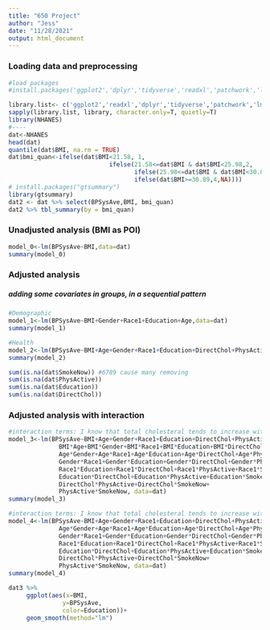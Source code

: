 ---
title: "650 Project"
author: "Jess"
date: "11/28/2021"
output: html_document
---

### Loading data and preprocessing
```{r}
#load packages
#install.packages('ggplot2','dplyr','tidyverse','readxl','patchwork','lme4','effects',"devtools","emmeans","gridExtra") #install packages

library.list<- c('ggplot2','readxl','dplyr','tidyverse','patchwork','lme4','effects','sjPlot',"emmeans","gridExtra") #load packages
sapply(library.list, library, character.only=T, quietly=T)
library(NHANES)
#----
dat<-NHANES
head(dat)
quantile(dat$BMI, na.rm = TRUE)
dat$bmi_quan<-ifelse(dat$BMI<21.58, 1,
                            ifelse(21.58<=dat$BMI & dat$BMI<25.98,2,
                                   ifelse(25.98<=dat$BMI & dat$BMI<30.89, 3,
                                   ifelse(dat$BMI>=30.89,4,NA))))
# install.packages("gtsummary")
library(gtsummary)
dat2 <- dat %>% select(BPSysAve,BMI, bmi_quan)
dat2 %>% tbl_summary(by = bmi_quan)
```

### Unadjusted analysis (BMI as POI)
```{r}
model_0<-lm(BPSysAve~BMI,data=dat)
summary(model_0)
```

### Adjusted analysis 
##### adding some covariates in groups, in a sequential pattern
```{r}
#Demographic
model_1<-lm(BPSysAve~BMI+Gender+Race1+Education+Age,data=dat)
summary(model_1)
```

```{r}
#Health
model_2<-lm(BPSysAve~BMI+Age+Gender+Race1+Education+DirectChol+PhysActive+SmokeNow,data=dat)
summary(model_2)
```

```{r}
sum(is.na(dat$SmokeNow)) #6789 cause many removing
sum(is.na(dat$PhysActive))
sum(is.na(dat$Education))
sum(is.na(dat$DirectChol))
```

###  Adjusted analysis with interaction
```{r}
#interaction terms: I know that total cholesteral tends to increase with age and there might be an interaction there. Also, I think age and sex might have an interaction (need to see if literature agrees)
model_3<-lm(BPSysAve~BMI+Age+Gender+Race1+Education+DirectChol+PhysActive+SmokeNow+
              BMI*Age+BMI*Gender+BMI*Race1+BMI*Education+BMI*DirectChol+BMI*PhysActive+BMI*SmokeNow+
              Age*Gender+Age*Race1+Age*Education+Age*DirectChol+Age*PhysActive+Age*SmokeNow+
              Gender*Race1+Gender*Education+Gender*DirectChol+Gender*PhysActive+Gender*SmokeNow+
              Race1*Education+Race1*DirectChol+Race1*PhysActive+Race1*SmokeNow+
              Education*DirectChol+Education*PhysActive+Education*SmokeNow+
              DirectChol*PhysActive+DirectChol*SmokeNow+
              PhysActive*SmokeNow, data=dat)
summary(model_3)
```

```{r}
#interaction terms: I know that total cholesteral tends to increase with age and there might be an interaction there. Also, I think age and sex might have an interaction (need to see if literature agrees)
model_4<-lm(BPSysAve~BMI+Age+Gender+Race1+Education+DirectChol+PhysActive+SmokeNow+
              Age*Gender+Age*Race1+Age*Education+Age*DirectChol+Age*PhysActive+Age*SmokeNow+
              Gender*Race1+Gender*Education+Gender*DirectChol+Gender*PhysActive+Gender*SmokeNow+
              Race1*Education+Race1*DirectChol+Race1*PhysActive+Race1*SmokeNow+
              Education*DirectChol+Education*PhysActive+Education*SmokeNow+
              DirectChol*PhysActive+DirectChol*SmokeNow+
              PhysActive*SmokeNow, data=dat)
summary(model_4)
```

```{r}
dat3 %>%
     ggplot(aes(x=BMI, 
               y=BPSysAve, 
               color=Education))+
     geom_smooth(method="lm")
```

